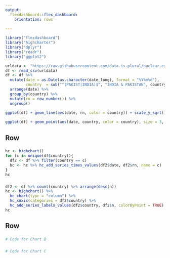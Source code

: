 ---
output: 
  flexdashboard::flex_dashboard:
    orientation: rows
  
---

```{r setup, include=FALSE}
library("flexdashboard")
library("highcharter")
library("dplyr")
library("readr")
library("ggplot2")

urldata <- "https://raw.githubusercontent.com/data-is-plural/nuclear-explosions/master/data/sipri-report-explosions.csv"
df <- read_csv(urldata)
df <- df %>% 
  mutate(date = as.Date(as.character(date_long), format = "%Y%m%d"),
         country  = sub("^(PAKIST|INDIA)$", "INDIA & PAKISTAN", country)) %>% 
  arrange(date) %>% 
  group_by(country) %>% 
  mutate(rn = row_number()) %>% 
  ungroup()
    
ggplot(df) + geom_line(aes(date, rn, color = country)) + scale_y_sqrt()

ggplot(df) + geom_point(aes(date, country, color = country), size = 3, alpha = 0.25)


```

Row
-----------------------------------------------------------------------

### 

```{r}
hc <- highchart()
for (c in unique(df$country)){
  df2 <- df %>% filter(country == c)
  hc <- hc %>% hc_add_series_times_values(df2$date, df2$rn, name = c)
}
hc
```

###

```{r}
df2 <- df %>% count(country) %>% arrange(desc(n))
hc <- highchart() %>% 
  hc_chart(type = "column") %>% 
  hc_xAxis(categories = df2$country) %>% 
  hc_add_series_labels_values(df2$country, df2$n, colorByPoint = TRUE)
hc
```

Row
-----------------------------------------------------------------------

###

```{r}
# Code for Chart B
```

###

```{r}
# Code for Chart C
```

